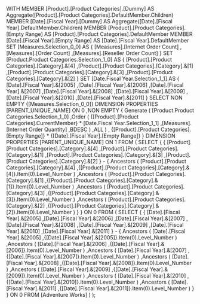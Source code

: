 WITH 
  MEMBER [Product].[Product Categories].[Dummy] AS 
    Aggregate([Product].[Product Categories].DefaultMember.Children) 
  MEMBER [Date].[Fiscal Year].[Dummy] AS 
    Aggregate([Date].[Fiscal Year].DefaultMember.Children) 
  MEMBER [Product].[Product Categories].[Empty Range] AS 
    [Product].[Product Categories].DefaultMember 
  MEMBER [Date].[Fiscal Year].[Empty Range] AS 
    [Date].[Fiscal Year].DefaultMember 
  SET [Measures.Selection_0_0] AS 
    {
      [Measures].[Internet Order Count]
     ,[Measures].[Order Count]
     ,[Measures].[Reseller Order Count]
    } 
  SET [Product.Product Categories.Selection_1_0] AS 
    {
      [Product].[Product Categories].[Category].&[4]
     ,[Product].[Product Categories].[Category].&[1]
     ,[Product].[Product Categories].[Category].&[3]
     ,[Product].[Product Categories].[Category].&[2]
    } 
  SET [Date.Fiscal Year.Selection_1_1] AS 
    {
      [Date].[Fiscal Year].&[2005]
     ,[Date].[Fiscal Year].&[2006]
     ,[Date].[Fiscal Year].&[2007]
     ,[Date].[Fiscal Year].&[2008]
     ,[Date].[Fiscal Year].&[2009]
     ,[Date].[Fiscal Year].&[2010]
     ,[Date].[Fiscal Year].&[2011]
    } 
SELECT 
  NON EMPTY 
    {[Measures.Selection_0_0]}
  DIMENSION PROPERTIES [PARENT_UNIQUE_NAME]  ON 0
 ,NON EMPTY 
    {
      Generate
      (
        [Product.Product Categories.Selection_1_0]
       ,Order
        (
            {[Product].[Product Categories].CurrentMember}
          * 
            [Date.Fiscal Year.Selection_1_1]
         ,[Measures].[Internet Order Quantity]
         ,BDESC
        )
       ,ALL
      )
     ,
        {[Product].[Product Categories].[Empty Range]}
      * 
        {[Date].[Fiscal Year].[Empty Range]}
    }
  DIMENSION PROPERTIES [PARENT_UNIQUE_NAME]  ON 1
FROM 
(
  SELECT 
    {
        {
          [Product].[Product Categories].[Category].&[4]
         ,[Product].[Product Categories].[Category].&[1]
         ,[Product].[Product Categories].[Category].&[3]
         ,[Product].[Product Categories].[Category].&[2]
        }
      - 
        {
          Ancestors
          (
            [Product].[Product Categories].[Category].&[4]
           ,{[Product].[Product Categories].[Category].&[4]}.Item(0).Level_Number
          )
         ,Ancestors
          (
            [Product].[Product Categories].[Category].&[1]
           ,{[Product].[Product Categories].[Category].&[1]}.Item(0).Level_Number
          )
         ,Ancestors
          (
            [Product].[Product Categories].[Category].&[3]
           ,{[Product].[Product Categories].[Category].&[3]}.Item(0).Level_Number
          )
         ,Ancestors
          (
            [Product].[Product Categories].[Category].&[2]
           ,{[Product].[Product Categories].[Category].&[2]}.Item(0).Level_Number
          )
        }
    } ON 0
  FROM 
  (
    SELECT 
      {
          {
            [Date].[Fiscal Year].&[2005]
           ,[Date].[Fiscal Year].&[2006]
           ,[Date].[Fiscal Year].&[2007]
           ,[Date].[Fiscal Year].&[2008]
           ,[Date].[Fiscal Year].&[2009]
           ,[Date].[Fiscal Year].&[2010]
           ,[Date].[Fiscal Year].&[2011]
          }
        - 
          {
            Ancestors
            (
              [Date].[Fiscal Year].&[2005]
             ,{[Date].[Fiscal Year].&[2005]}.Item(0).Level_Number
            )
           ,Ancestors
            (
              [Date].[Fiscal Year].&[2006]
             ,{[Date].[Fiscal Year].&[2006]}.Item(0).Level_Number
            )
           ,Ancestors
            (
              [Date].[Fiscal Year].&[2007]
             ,{[Date].[Fiscal Year].&[2007]}.Item(0).Level_Number
            )
           ,Ancestors
            (
              [Date].[Fiscal Year].&[2008]
             ,{[Date].[Fiscal Year].&[2008]}.Item(0).Level_Number
            )
           ,Ancestors
            (
              [Date].[Fiscal Year].&[2009]
             ,{[Date].[Fiscal Year].&[2009]}.Item(0).Level_Number
            )
           ,Ancestors
            (
              [Date].[Fiscal Year].&[2010]
             ,{[Date].[Fiscal Year].&[2010]}.Item(0).Level_Number
            )
           ,Ancestors
            (
              [Date].[Fiscal Year].&[2011]
             ,{[Date].[Fiscal Year].&[2011]}.Item(0).Level_Number
            )
          }
      } ON 0
    FROM [Adventure Works]
  )
);